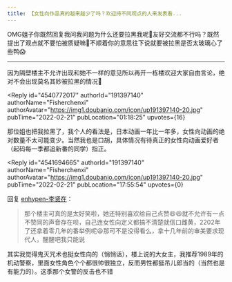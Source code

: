 ```yaml
---
title: 【女性向作品真的越来越少了吗？欢迎持不同观点的人来发表看...
---
```



<Forum groupName="动画番剧" groupUrl="https://www.douban.com/group/596353/" archivedAt="2025-05-16T16:45:28.592Z">
  <Post
    id="260583664"
    title="【女性向作品真的越来越少了吗？欢迎持不同观点的人来发表看..."
    url="https://www.douban.com/group/topic/260583664/?_spm_id=MjAzNDEyMzMw"
    pubTime="2022-03-04"
    highlightUserId="191397140"
  >
OMG姐子你既然回复我问我问题为什么还要拉黑我呢🥺友好交流都不行吗？既然提出了观点就不要怕被质疑嘛🥺不顺着你的意思往下说就要被拉黑是否太玻璃心了些鸭😱

------------------

因为隔壁楼主不允许出现和她不一样的意见所以再开一栋楼欢迎大家自由言论，绝对不会出现莫名其妙被拉黑的情况🥺

<Reply
  id="4540772017"
  authorId="191397140"
  authorName="Fisherchenxi"
  authorAvatar="https://img1.doubanio.com/icon/up191397140-20.jpg"
  pubTime="2022-02-21"
  pubLocation="01:18:25"
  upvotes={16}
>
那位姐也把我拉黑了，我个人的看法是，日本动画一年比一年多，女性向动画的绝对数量不太可能变少。当然我也是口胡，具体情况有待真正的女性向动画爱好者（起码每一季都追新番的同学）指正。
</Reply>

<Reply
  id="4541694665"
  authorId="191397140"
  authorName="Fisherchenxi"
  authorAvatar="https://img1.doubanio.com/icon/up191397140-20.jpg"
  pubTime="2022-02-21"
  pubLocation="17:55:54"
  upvotes={0}
>
回复 [enhypen-李贤在](https://www.douban.com/people/203412330/)：
> 那个楼主可真的是太好笑啦，她还特别喜欢给自己点赞😆😆就不允许有一点不赞同的声音存在呗，自己连女性向定义都搞不清楚就信口雌黄，2202年了还拿着零几年的番举例呢😆那可不是没得看么，拿十几年前的审美要求现代人，醒醒吧我只能说

其实我觉得鬼灭咒术也挺女性向的（悄悄话），楼上说的大女主，我推荐1989年的机动警察，里面女性角色个个都很帅很独立，反而男性都挺吊儿郎当的（当然也是有能力的）。这季那个女警的反击也不错
</Reply>
  </Post>
</Forum>
